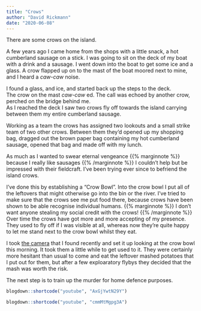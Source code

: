 ```yaml
---
title: "Crows"
author: "David Rickmann"
date: "2020-06-08"
---
```



There are some crows on the island.

A few years ago I came home from the shops with a little snack, a hot cumberland sausage on a stick. I was going to sit on the deck of my boat with a drink and a sausage. I went down into the boat to get some ice and a glass. A crow flapped up on to the mast of the boat moored next to mine, and I heard a *caw-caw* noise.

I found a glass, and ice, and started back up the steps to the deck.   
The crow on the mast *caw-caw* ed. The call was echoed by another crow, perched on the bridge behind me.  
As I reached the deck I saw two crows fly off towards the island carrying between them my entire cumberland sausage.

Working as a team the crows has assigned two lookouts and a small strike team of two other crows. Between them they'd opened up my shopping bag, dragged out the brown paper bag containing my hot cumberland sausage, opened that bag and made off with my lunch.

As much as I wanted to swear eternal vengeance {{% marginnote %}} because I really like sausages {{% /marginnote %}} I couldn't help but be impressed with their fieldcraft. 
I've been trying ever since to befriend the island crows.

I've done this by establishing a "Crow Bowl". Into the crow bowl I put all of the leftovers that might otherwise go into the bin or the river.
I've tried to make sure that the crows see me put food there, because crows have been shown to be able recognise individual humans. {{% marginnote %}} I don't want anyone stealing my social credit with the crows! {{% /marginnote %}} Over time the crows have got more and more accepting of my presence. They used to fly off if I was visible at all, whereas now they're quite happy to let me stand next to the crow bowl whilst they eat.

I took [the camera](/2020/06/04/timelapse-experiments/) that I found recently and set it up looking at the crow bowl this morning.
It took them a little while to get used to it. They were certainly more hesitant than usual to come and eat the leftover mashed potatoes that I put out for them, but after a few exploaratory flybys they decided that the mash was worth the risk.

The next step is to train up the murder for home defence purposes.


```r
blogdown::shortcode("youtube", "AxGjYwtN29Y")
```


```r
blogdown::shortcode("youtube", "cmmMtMgpg3A")
```
